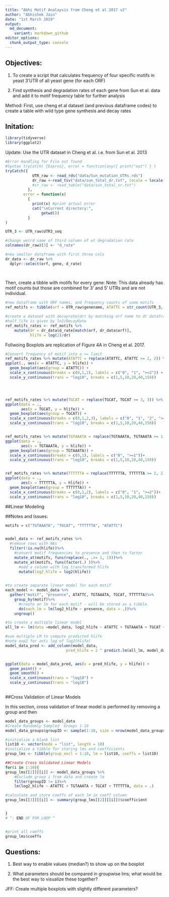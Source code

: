 ```yaml
---
title: "Abhi Motif Analaysis from Cheng et al 2017 v2"
author: "Abhishek Jain"
date: "1st March 2019"
output: 
  md_document:
    variant: markdown_github  
editor_options: 
  chunk_output_type: console
---
```


## Objectives: 

  1. To create a script that calculates frequency of four specific motifs in yeast 3'UTR of all yeast gene (for each ORF)

  2. Find synthesis and degradation rates of each gene from Sun et al. data and add it to motif frequency table for further analysis
  

Method:
First, use cheng et al dataset (and previous dataframe codes) to create a table with wild type gene synthesis and decay rates

## Initation:

```R
library(tidyverse)
library(ggplot2)
```



Update: Use the UTR dataset in Cheng et al. i.e. from Sun et al. 2013


```R
#Error Handling for File not found
#Syntax tryCatch( {Exprns}, error = function(any){ print("out") } )
tryCatch({
            UTR_raw <- read_rds("data/Sun_mutation_UTRs.rds")
            dr_raw <-read_tsv("data/sun_total_dr.txt", locale = locale(decimal = ","))
            #sr_raw <- read_table("data/sun_total_sr.txt")
          },
        error = function(x) 
          { 
            print(x) #print actual error
            cat("\nCurrent directory:",
                getwd())  
          }
)

UTR_3 <- UTR_raw$UTR3_seq

#change weird name of third column of wt degradation rate
colnames(dr_raw)[3] <- "d_rate"

#new smaller dataframe with first three cols
dr_data <- dr_raw %>% 
  dplyr::select(orf, gene, d_rate)
    
  
```

Then, create a tibble with motifs for every gene:
Note: This data already has motif counts but those are combined for 3' and 5' UTRs and are not individual.

```R


#new dataframe with ORF names, and frequency counts of some motifs  
ref_motifs <- tibble(orf = UTR_raw$genename, ATATTC = str_count(UTR_3, "ATATTC"), TGCAT = str_count(UTR_3, "TGCAT"), TGTAAATA = str_count(UTR_3, "TGTAAATA"), TTTTTTA = str_count(UTR_3, "TTTTTTA"))


```



```R
#create a dataset with decayrate(dr) by matching orf name to dr dataframe
#half life is given by ln2/DecayRate
ref_motifs_rates <- ref_motifs %>%
    mutate(dr = dr_data$d_rate[match(orf, dr_data$orf)], 
           hlife = log(2)/dr)


```


Follwoing Boxplots are replication of Figure 4A in Cheng et al. 2017. 

```R
#Convert frequency of motif into a >= limit
ref_motifs_rates %>% mutate(ATATTC = replace(ATATTC, ATATTC >= 2, 2)) %>%
ggplot(., aes(x = ATATTC, y = hlife)) +
  geom_boxplot(aes(group = ATATTC)) + 
  scale_x_continuous(breaks = c(0,1,2), labels = c("0", "1", ">=2")) +
  scale_y_continuous(trans = "log10", breaks = c(1,5,10,20,40,150))




ref_motifs_rates %>% mutate(TGCAT = replace(TGCAT, TGCAT >= 3, 3)) %>%
ggplot(data = ., 
       aes(x = TGCAT, y = hlife)) +
  geom_boxplot(aes(group = TGCAT)) + 
  scale_x_continuous(breaks = c(0,1,2,3), labels = c("0", "1", "2", ">=3"))+
  scale_y_continuous(trans = "log10", breaks = c(1,5,10,20,40,150))


ref_motifs_rates %>% mutate(TGTAAATA = replace(TGTAAATA, TGTAAATA >= 1, 1)) %>%
ggplot(data = ., 
       aes(x = TGTAAATA, y = hlife)) +
  geom_boxplot(aes(group = TGTAAATA)) + 
  scale_x_continuous(breaks = c(0,1), labels = c("0", ">=1"))+
  scale_y_continuous(trans = "log10", breaks = c(1,5,10,20,40,150))


ref_motifs_rates %>% mutate(TTTTTTA = replace(TTTTTTA, TTTTTTA >= 2, 2)) %>%
ggplot(data = ., 
       aes(x = TTTTTTA, y = hlife)) +
  geom_boxplot(aes(group = TTTTTTA)) + 
  scale_x_continuous(breaks = c(0,1,2), labels = c("0", "1", ">=2"))+
  scale_y_continuous(trans = "log10", breaks = c(1,5,10,20,40,150))


```

##Linear Modeling



##Notes and Issues: 

    
```R
motifs = c("TGTAAATA", "TGCAT", "TTTTTTA", "ATATTC")


model_data <- ref_motifs_rates %>%
  #remove rows with NAs
  filter(!is.na(hlife))%>%
    #convert motif frequencies to presence and then to factor
    mutate_at(motifs, funs(replace(., .>= 1, 1)))%>%
    mutate_at(motifs, funs(factor(.) ))%>%
      #add a column with log transformed hlife
      mutate(log2_hlife = log2(hlife))
        

```



```R

#to create separate linear model for each motif
each_model <- model_data %>%
  gather("motif", "presence", ATATTC, TGTAAATA, TGCAT, TTTTTTA)%>%
    group_by(motif)%>%
      #create an lm for each motif - will be stored as a tibble
      do(each_lm = lm(log2_hlife ~ presence, data = .))%>%
    ungroup()

#to create a multiple linear model
all_lm <- lm(data =model_data, log2_hlife ~ ATATTC + TGTAAATA + TGCAT + TTTTTTA)

#use multiple LM to compute predicted hlife
#note exp2 for anti log of log2(hlife)
model_data_pred <- add_column(model_data, 
                           pred_hlife = 2 ^ predict.lm(all_lm, model_data))



```


```R
ggplot(data = model_data_pred, aes(x = pred_hlife, y = hlife)) + 
  geom_point() + 
  geom_smooth() +
  scale_x_continuous(trans = "log10") +
  scale_y_continuous(trans = "log10")
        
```

##Cross Validation of Linear Models

In this section, cross validation of linear model is performed by removing a group and then

```R

model_data_groups <- model_data
#Create Randomly Sampled  Groups 1-10
model_data_groups$groupID <- sample(1:10, size = nrow(model_data_groups), replace = TRUE) 

#initialize a blank list
list10 <- vector(mode = "list", length = 10)
#initialize a tibble for storing lms and coefficients
group_lms <- tibble(group_excl = 1:10, lm = list10, coeffs = list10)

##Create Cross Validated Linear Models 
for(i in 1:10){
group_lms[[2]][[i]] <- model_data_groups %>%
    #Exclude group i from data and create lm
    filter(groupID != i)%>%
    lm(log2_hlife ~ ATATTC + TGTAAATA + TGCAT + TTTTTTA, data = .)

#calculate and store coeffs of each lm in coeff column
group_lms[[3]][[i]] <- summary(group_lms[[2]][[i]])$coefficient


} 
# ^: END OF FOR LOOP ^


#print all coeffs
group_lms$coeffs


```

## Questions: 

1. Best way to enable values (median?) to show up on the boxplot

2. What parameters should be compared in groupwise lms; what would be the best way to visualize these together?

 

JFF: Create multiple boxplots with slightly different parameters?








